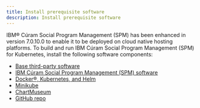 ```yaml
---
title: Install prerequisite software
description: Install prerequisite software
---
```


IBM® Cúram Social Program Management (SPM) has been enhanced in version 7.0.10.0 to enable it to be deployed on cloud native hosting platforms.
To build and run IBM Cúram Social Program Management (SPM) for Kubernetes, install the following software components:

* [Base third-party software](./3rdparty-sw)
* [IBM Cúram Social Program Management (SPM) software](../01-deploy-spm/SPM-sw)
* [Docker®, Kubernetes, and Helm](./Docker-Kubernetes-Helm)
* [Minikube](./minikube)
* [ChartMuseum](./chartmuseum)
* [GitHub repo](./git)
